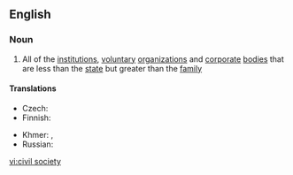 ==English==

===Noun===
{{wikipedia}}
{{en-noun|sg=[[civil]] [[society]]|-}}

# All of the [[institution]]s, [[voluntary]] [[organization]]s and [[corporate]] [[body|bodies]] that are less than the [[state]] but greater than the [[family]]

====Translations====
{{trans-top|institutions, voluntary organizations and corporate bodies}}
* Czech: {{t-|cs|občanská společnost|f}}
* Finnish: {{t+|fi|kansalaisyhteiskunta}}
{{trans-mid}}
* Khmer: {{t|km|អសេនិកសង្គម|sc=Khmr}}, {{t|km|សង្គមស៊ីវិល|sc=Khmr}}
* Russian: {{t|ru|гражданское общество|n|tr=graždánskoje óbščestvo|sc=Cyrl}}
{{trans-bottom}}

[[vi:civil society]]